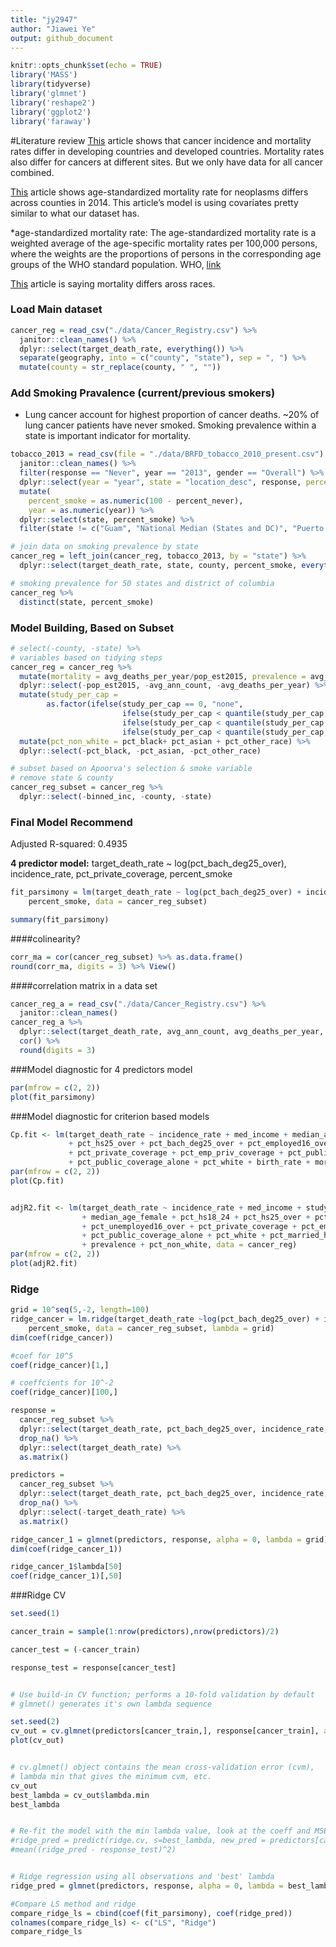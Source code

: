 ```yaml
---
title: "jy2947"
author: "Jiawei Ye"
output: github_document
---
```


```r
knitr::opts_chunk$set(echo = TRUE)
library('MASS') 
library(tidyverse)
library('glmnet')
library('reshape2')
library('ggplot2')
library('faraway')
```

#Literature review
[This](https://onlinelibrary.wiley.com/doi/full/10.1002/ijc.29210) article shows that cancer incidence and mortality rates differ in developing countries and developed countries. Mortality rates also differ for cancers at different sites. But we only have data for all cancer combined. 

[This](https://jamanetwork.com/journals/jama/fullarticle/2598772) article shows age-standardized mortality rate for neoplasms differs across counties in 2014. This article's model is using covariates pretty similar to what our dataset has.

*age-standardized mortality rate: The age-standardized mortality rate is a weighted average of the age-specific mortality rates per
100,000 persons, where the weights are the proportions of persons in the corresponding age
groups of the WHO standard population. WHO, [link](https://www.who.int/whosis/whostat2006AgeStandardizedDeathRates.pdf)

[This](https://www.ncbi.nlm.nih.gov/pmc/articles/PMC5376950/) article is saying mortality differs aross races. 


### Load Main dataset

```r
cancer_reg = read_csv("./data/Cancer_Registry.csv") %>%
  janitor::clean_names() %>%
  dplyr::select(target_death_rate, everything()) %>%
  separate(geography, into = c("county", "state"), sep = ", ") %>% 
  mutate(county = str_replace(county, " ", ""))
```


### Add Smoking Pravalence (current/previous smokers)

* Lung cancer account for highest proportion of cancer deaths. ~20% of lung cancer patients have never smoked. Smoking prevalence within a state is important indicator for mortality. 
```r
tobacco_2013 = read_csv(file = "./data/BRFD_tobacco_2010_present.csv") %>% 
  janitor::clean_names() %>% 
  filter(response == "Never", year == "2013", gender == "Overall") %>% 
  dplyr::select(year = "year", state = "location_desc", response, percent_never = "data_value") %>%
  mutate(
    percent_smoke = as.numeric(100 - percent_never),
    year = as.numeric(year)) %>% 
  dplyr::select(state, percent_smoke) %>% 
  filter(state != c("Guam", "National Median (States and DC)", "Puerto Rico"))

# join data on smoking prevalence by state
cancer_reg = left_join(cancer_reg, tobacco_2013, by = "state") %>% 
  dplyr::select(target_death_rate, state, county, percent_smoke, everything())

# smoking prevalence for 50 states and district of columbia
cancer_reg %>% 
  distinct(state, percent_smoke)
```

### Model Building, Based on Subset

```r
# select(-county, -state) %>%
# variables based on tidying steps
cancer_reg = cancer_reg %>% 
  mutate(mortality = avg_deaths_per_year/pop_est2015, prevalence = avg_ann_count/pop_est2015) %>%
  dplyr::select(-pop_est2015, -avg_ann_count, -avg_deaths_per_year) %>%
  mutate(study_per_cap =  
        as.factor(ifelse(study_per_cap == 0, "none", 
                         ifelse(study_per_cap < quantile(study_per_cap, .25), "low",
                         ifelse(study_per_cap < quantile(study_per_cap, .5), "medium" ,
                         ifelse(study_per_cap < quantile(study_per_cap, .75), "high", "very high")))))) %>%
  mutate(pct_non_white = pct_black+ pct_asian + pct_other_race) %>%
  dplyr::select(-pct_black, -pct_asian, -pct_other_race)

# subset based on Apoorva's selection & smoke variable
# remove state & county
cancer_reg_subset = cancer_reg %>%
  dplyr::select(-binned_inc, -county, -state)
```

### Final Model Recommend

Adjusted R-squared:  0.4935

**4 predictor model:** target_death_rate ~ log(pct_bach_deg25_over), incidence_rate, pct_private_coverage, percent_smoke

```r
fit_parsimony = lm(target_death_rate ~ log(pct_bach_deg25_over) + incidence_rate + pct_private_coverage + 
    percent_smoke, data = cancer_reg_subset)

summary(fit_parsimony)
```


####colinearity?

```r
corr_ma = cor(cancer_reg_subset) %>% as.data.frame()
round(corr_ma, digits = 3) %>% View()
```

####correlation matrix in `a` data set

```r
cancer_reg_a = read_csv("./data/Cancer_Registry.csv") %>% 
  janitor::clean_names()
cancer_reg_a %>% 
  dplyr::select(target_death_rate, avg_ann_count, avg_deaths_per_year, incidence_rate) %>% 
  cor() %>% 
  round(digits = 3) 
```

###Model diagnostic for 4 predictors model
```r
par(mfrow = c(2, 2))
plot(fit_parsimony)
```

###Model diagnostic for criterion based models
```r
Cp.fit <- lm(target_death_rate ~ incidence_rate + med_income + median_age_male + median_age_female + pct_hs18_24 
             + pct_hs25_over + pct_bach_deg25_over + pct_employed16_over + pct_unemployed16_over 
             + pct_private_coverage + pct_emp_priv_coverage + pct_public_coverage 
             + pct_public_coverage_alone + pct_white + birth_rate + mortality + prevalence, data = cancer_reg)
par(mfrow = c(2, 2))
plot(Cp.fit)


adjR2.fit <- lm(target_death_rate ~ incidence_rate + med_income + study_per_cap + median_age_male 
                + median_age_female + pct_hs18_24 + pct_hs25_over + pct_bach_deg25_over + pct_employed16_over 
                + pct_unemployed16_over + pct_private_coverage + pct_emp_priv_coverage + pct_public_coverage 
                + pct_public_coverage_alone + pct_white + pct_married_households + birth_rate + mortality 
                + prevalence + pct_non_white, data = cancer_reg)
par(mfrow = c(2, 2))
plot(adjR2.fit)
```


### Ridge
```r
grid = 10^seq(5,-2, length=100)
ridge_cancer = lm.ridge(target_death_rate ~log(pct_bach_deg25_over) + incidence_rate + pct_private_coverage + 
    percent_smoke, data = cancer_reg_subset, lambda = grid)
dim(coef(ridge_cancer))

#coef for 10^5
coef(ridge_cancer)[1,]

# coeffcients for 10^-2
coef(ridge_cancer)[100,]
```

```r
response = 
  cancer_reg_subset %>% 
  dplyr::select(target_death_rate, pct_bach_deg25_over, incidence_rate, pct_private_coverage, percent_smoke) %>% 
  drop_na() %>% 
  dplyr::select(target_death_rate) %>% 
  as.matrix()

predictors = 
  cancer_reg_subset %>% 
  dplyr::select(target_death_rate, pct_bach_deg25_over, incidence_rate, pct_private_coverage, percent_smoke) %>% 
  drop_na() %>% 
  dplyr::select(-target_death_rate) %>% 
  as.matrix()

ridge_cancer_1 = glmnet(predictors, response, alpha = 0, lambda = grid)
dim(coef(ridge_cancer_1))

ridge_cancer_1$lambda[50] 
coef(ridge_cancer_1)[,50]
```
###Ridge CV
```r

set.seed(1)

cancer_train = sample(1:nrow(predictors),nrow(predictors)/2)

cancer_test = (-cancer_train)

response_test = response[cancer_test]


# Use build-in CV function; performs a 10-fold validation by default
# glmnet() generates it's own lambda sequence

set.seed(2)
cv_out = cv.glmnet(predictors[cancer_train,], response[cancer_train], alpha=0)
plot(cv_out)


# cv.glmnet() object contains the mean cross-validation error (cvm),
# lambda min that gives the minimum cvm, etc.
cv_out
best_lambda = cv_out$lambda.min
best_lambda       


# Re-fit the model with the min lambda value, look at the coeff and MSE
#ridge_pred = predict(ridge.cv, s=best_lambda, new_pred = predictors[cancer_test,])
#mean((ridge_pred - response_test)^2)


# Ridge regression using all observations and 'best' lambda
ridge_pred = glmnet(predictors, response, alpha = 0, lambda = best_lambda)

#Compare LS method and ridge
compare_ridge_ls = cbind(coef(fit_parsimony), coef(ridge_pred))
colnames(compare_ridge_ls) <- c("LS", "Ridge")
compare_ridge_ls
```

